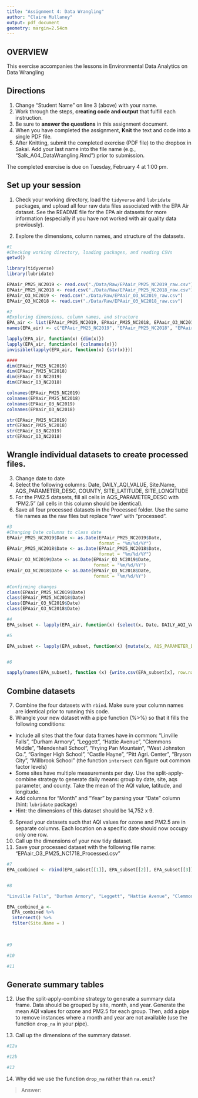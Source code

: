 ```yaml
---
title: "Assignment 4: Data Wrangling"
author: "Claire Mullaney"
output: pdf_document
geometry: margin=2.54cm
---
```


## OVERVIEW

This exercise accompanies the lessons in Environmental Data Analytics on Data Wrangling 

## Directions
1. Change "Student Name" on line 3 (above) with your name.
3. Work through the steps, **creating code and output** that fulfill each instruction.
4. Be sure to **answer the questions** in this assignment document.
6. When you have completed the assignment, **Knit** the text and code into a single PDF file.
8. After Knitting, submit the completed exercise (PDF file) to the dropbox in Sakai. Add your last name into the file name (e.g., "Salk_A04_DataWrangling.Rmd") prior to submission.

The completed exercise is due on Tuesday, February 4 at 1:00 pm.

## Set up your session 
1. Check your working directory, load the `tidyverse` and `lubridate` packages, and upload all four raw data files associated with the EPA Air dataset. See the README file for the EPA air datasets for more information (especially if you have not worked with air quality data previously). 

2. Explore the dimensions, column names, and structure of the datasets. 

```r
#1
#Checking working directory, loading packages, and reading CSVs
getwd()

library(tidyverse)
library(lubridate)

EPAair_PM25_NC2019 <- read.csv("./Data/Raw/EPAair_PM25_NC2019_raw.csv")
EPAair_PM25_NC2018 <- read.csv("./Data/Raw/EPAair_PM25_NC2018_raw.csv")
EPAair_O3_NC2019 <- read.csv("./Data/Raw/EPAair_O3_NC2019_raw.csv")
EPAair_O3_NC2018 <- read.csv("./Data/Raw/EPAair_O3_NC2018_raw.csv")

#2
#Exploring dimensions, column names, and structure
EPA_air <- list(EPAair_PM25_NC2019, EPAair_PM25_NC2018, EPAair_O3_NC2019, EPAair_O3_NC2018)
names(EPA_air) <- c("EPAair_PM25_NC2019", "EPAair_PM25_NC2018", "EPAair_O3_NC2019", "EPAair_O3_NC2018")

lapply(EPA_air, function(x) {dim(x)})
lapply(EPA_air, function(x) {colnames(x)})
invisible(lapply(EPA_air, function(x) {str(x)}))

####
dim(EPAair_PM25_NC2019)
dim(EPAair_PM25_NC2018)
dim(EPAair_O3_NC2019)
dim(EPAair_O3_NC2018) 

colnames(EPAair_PM25_NC2019)
colnames(EPAair_PM25_NC2018)
colnames(EPAair_O3_NC2019)
colnames(EPAair_O3_NC2018) 

str(EPAair_PM25_NC2019)
str(EPAair_PM25_NC2018)
str(EPAair_O3_NC2019)
str(EPAair_O3_NC2018) 

```

## Wrangle individual datasets to create processed files.
3. Change date to date
4. Select the following columns: Date, DAILY_AQI_VALUE, Site.Name, AQS_PARAMETER_DESC, COUNTY, SITE_LATITUDE, SITE_LONGITUDE
5. For the PM2.5 datasets, fill all cells in AQS_PARAMETER_DESC with "PM2.5" (all cells in this column should be identical).
6. Save all four processed datasets in the Processed folder. Use the same file names as the raw files but replace "raw" with "processed".

```r
#3
#Changing Date columns to class date
EPAair_PM25_NC2019$Date <- as.Date(EPAair_PM25_NC2019$Date, 
                                   format = "%m/%d/%Y")
EPAair_PM25_NC2018$Date <- as.Date(EPAair_PM25_NC2018$Date, 
                                   format = "%m/%d/%Y")
EPAair_O3_NC2019$Date <- as.Date(EPAair_O3_NC2019$Date, 
                                 format = "%m/%d/%Y")
EPAair_O3_NC2018$Date <- as.Date(EPAair_O3_NC2018$Date, 
                                 format = "%m/%d/%Y") 

#Confirming changes
class(EPAair_PM25_NC2019$Date)
class(EPAair_PM25_NC2018$Date)
class(EPAair_O3_NC2019$Date)
class(EPAair_O3_NC2018$Date)

#4
EPA_subset <- lapply(EPA_air, function(x) {select(x, Date, DAILY_AQI_VALUE, Site.Name, AQS_PARAMETER_DESC, COUNTY:SITE_LONGITUDE)})

#5

EPA_subset <- lapply(EPA_subset, function(x) {mutate(x, AQS_PARAMETER_DESC = "PM2.5")})


#6

sapply(names(EPA_subset), function (x) {write.csv(EPA_subset[x], row.names = FALSE, file = paste("./Data/Processed/", x, "_processed.csv", sep = ""))})

```


## Combine datasets
7. Combine the four datasets with `rbind`. Make sure your column names are identical prior to running this code. 
8. Wrangle your new dataset with a pipe function (%>%) so that it fills the following conditions: 

* Include all sites that the four data frames have in common: "Linville Falls", "Durham Armory", "Leggett", "Hattie Avenue", "Clemmons Middle", "Mendenhall School", "Frying Pan Mountain", "West Johnston Co.", "Garinger High School", "Castle Hayne", "Pitt Agri. Center", "Bryson City", "Millbrook School" (the function `intersect` can figure out common factor levels)
* Some sites have multiple measurements per day. Use the split-apply-combine strategy to generate daily means: group by date, site, aqs parameter, and county. Take the mean of the AQI value, latitude, and longitude.
* Add columns for "Month" and "Year" by parsing your "Date" column (hint: `lubridate` package)
* Hint: the dimensions of this dataset should be 14,752 x 9.

9. Spread your datasets such that AQI values for ozone and PM2.5 are in separate columns. Each location on a specific date should now occupy only one row.
10. Call up the dimensions of your new tidy dataset.
11. Save your processed dataset with the following file name: "EPAair_O3_PM25_NC1718_Processed.csv"

```r
#7
EPA_combined <- rbind(EPA_subset[[1]], EPA_subset[[2]], EPA_subset[[3]], EPA_subset[[4]])


#8

"Linville Falls", "Durham Armory", "Leggett", "Hattie Avenue", "Clemmons Middle", "Mendenhall School", "Frying Pan Mountain", "West Johnston Co.", "Garinger High School", "Castle Hayne", "Pitt Agri. Center", "Bryson City", "Millbrook School"

EPA_combined_a <- 
  EPA_combined %>%
  intersect() %>%
  filter(Site.Name = )
  
  

#9

#10

#11

```


## Generate summary tables
12. Use the split-apply-combine strategy to generate a summary data frame. Data should be grouped by site, month, and year. Generate the mean AQI values for ozone and PM2.5 for each group. Then, add a pipe to remove instances where a month and year are not available (use the function `drop_na` in your pipe). 

13. Call up the dimensions of the summary dataset.

```r
#12a

#12b

#13

```

14. Why did we use the function `drop_na` rather than `na.omit`?

> Answer: 
